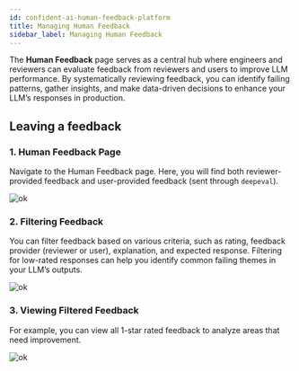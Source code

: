 ```yaml
---
id: confident-ai-human-feedback-platform
title: Managing Human Feedback
sidebar_label: Managing Human Feedback
---
```


The **Human Feedback** page serves as a central hub where engineers and reviewers can evaluate feedback from reviewers and users to improve LLM performance. By systematically reviewing feedback, you can identify failing patterns, gather insights, and make data-driven decisions to enhance your LLM’s responses in production.

## Leaving a feedback

### 1. Human Feedback Page

Navigate to the Human Feedback page. Here, you will find both reviewer-provided feedback and user-provided feedback (sent through `deepeval`).

![ok](https://confident-bucket.s3.amazonaws.com/human_feedback.svg)

### 2. Filtering Feedback

You can filter feedback based on various criteria, such as rating, feedback provider (reviewer or user), explanation, and expected response. Filtering for low-rated responses can help you identify common failing themes in your LLM’s outputs.

![ok](https://confident-bucket.s3.amazonaws.com/human_feedback_filter.svg)

### 3. Viewing Filtered Feedback

For example, you can view all 1-star rated feedback to analyze areas that need improvement.

![ok](https://confident-bucket.s3.amazonaws.com/human_feedback_filtered.svg)
